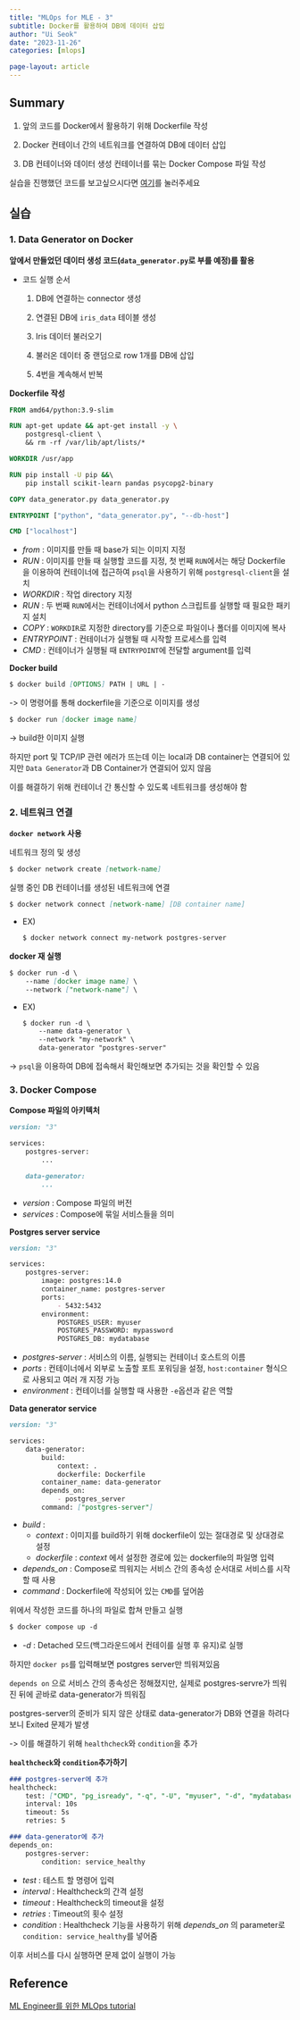 ```yaml
---
title: "MLOps for MLE - 3"
subtitle: Docker를 활용하여 DB에 데이터 삽입
author: "Ui Seok"
date: "2023-11-26"
categories: [mlops]

page-layout: article
---
```


## Summary

1. 앞의 코드를 Docker에서 활용하기 위해 Dockerfile 작성

2. Docker 컨테이너 간의 네트워크를 연결하여 DB에 데이터 삽입

3. DB 컨테이너와 데이터 생성 컨테이너를 묶는 Docker Compose 파일 작성

::: {.callout-note}
실습을 진행했던 코드를 보고싶으시다면 [여기](https://github.com/Ui-Seok/mlops-tutorial)를 눌러주세요
:::


## 실습


### 1. Data Generator on Docker


__앞에서 만들었던 데이터 생성 코드(`data_generator.py`로 부를 예정)를 활용__

- 코드 실행 순서

    1. DB에 연결하는 connector 생성

    2. 연결된 DB에 `iris_data` 테이블 생성

    3. Iris 데이터 불러오기

    4. 불러온 데이터 중 랜덤으로 row 1개를 DB에 삽입

    5. 4번을 계속해서 반복


__Dockerfile 작성__

``` dockerfile
FROM amd64/python:3.9-slim

RUN apt-get update && apt-get install -y \ 
    postgresql-client \ 
    && rm -rf /var/lib/apt/lists/*

WORKDIR /usr/app

RUN pip install -U pip &&\ 
    pip install scikit-learn pandas psycopg2-binary

COPY data_generator.py data_generator.py

ENTRYPOINT ["python", "data_generator.py", "--db-host"]

CMD ["localhost"]

```

- _from_ : 이미지를 만들 때 base가 되는 이미지 지정
- _RUN_ : 이미지를 만들 때 실행할 코드를 지정, 첫 번째 `RUN`에서는 해당 Dockerfile을 이용하여 컨테이너에 접근하여 `psql`을 사용하기 위해 `postgresql-client`을 설치
- _WORKDIR_ : 작업 directory 지정
- _RUN_ : 두 번째 `RUN`에서는 컨테이너에서 python 스크립트를 실행할 때 필요한 패키지 설치
- _COPY_ : `WORKDIR`로 지정한 directory를 기준으로 파일이나 폴더를 이미지에 복사 
- _ENTRYPOINT_ : 컨테이너가 실행될 때 시작할 프로세스를 입력
- _CMD_ : 컨테이너가 실행될 때 `ENTRYPOINT`에 전달할 argument를 입력


__Docker build__

``` markdown
$ docker build [OPTIONS] PATH | URL | -

```

-> 이 명령어를 통해 dockerfile을 기준으로 이미지를 생성


``` markdown
$ docker run [docker image name]

```

-> build한 이미지 실행

하지만 port 및 TCP/IP 관련 에러가 뜨는데 이는 local과 DB container는 연결되어 있지만 `Data Generator`과 DB Container가 연결되어 있지 않음

이를 해결하기 위해 컨테이너 간 통신할 수 있도록 네트워크를 생성해야 함


### 2. 네트워크 연결

__`docker network` 사용__

네트워크 정의 및 생성

``` markdown
$ docker network create [network-name]

```

실행 중인 DB 컨테이너를 생성된 네트워크에 연결

``` markdown
$ docker network connect [network-name] [DB container name]

```

- EX)

    ``` markdown
    $ docker network connect my-network postgres-server

    ```

__docker 재 실행__

``` markdown
$ docker run -d \
    --name [docker image name] \ 
    --network ["network-name"] \ 

```

- EX)

    ``` markdown
    $ docker run -d \ 
        --name data-generator \ 
        --network "my-network" \ 
        data-generator "postgres-server"

    ```

-> `psql`을 이용하여 DB에 접속해서 확인해보면 추가되는 것을 확인할 수 있음


### 3. Docker Compose

__Compose 파일의 아키텍처__

``` markdown
version: "3"

services:
    postgres-server:
        ...

    data-generator:
        ...

```

- _version_ : Compose 파일의 버전
- _services_ : Compose에 묶일 서비스들을 의미


__Postgres server service__

``` markdown
version: "3"

services:
    postgres-server:
        image: postgres:14.0
        container_name: postgres-server
        ports:
            - 5432:5432
        environment:
            POSTGRES_USER: myuser
            POSTGRES_PASSWORD: mypassword
            POSTGRES_DB: mydatabase

```

- _postgres-server_ : 서비스의 이름, 실행되는 컨테이너 호스트의 이름
- _ports_ : 컨테이너에서 외부로 노출할 포트 포워딩을 설정, `host:container` 형식으로 사용되고 여러 개 지정 가능
- _environment_ : 컨테이너를 실행할 때 사용한 `-e`옵션과 같은 역할


__Data generator service__

``` markdown
version: "3"

services:
    data-generator:
        build:
            context: .
            dockerfile: Dockerfile
        container_name: data-generator
        depends_on:
            - postgres_server
        command: ["postgres-server"]

```

- _build_ : 
    - _context_ : 이미지를 build하기 위해 dockerfile이 있는 절대경로 및 상대경로 설정
    - _dockerfile_ : _context_ 에서 설정한 경로에 있는 dockerfile의 파일명 입력
- _depends_on_ : Compose로 띄워지는 서비스 간의 종속성 순서대로 서비스를 시작할 때 사용
- _command_ : Dockerfile에 작성되어 있는 `CMD`를 덮어씀


위에서 작성한 코드를 하나의 파일로 합쳐 만들고 실행

``` markdown
$ docker compose up -d

```

- _-d_ : Detached 모드(백그라운드에서 컨테이를 실행 후 유지)로 실행

하지만 `docker ps`를 입력해보면 postgres server만 띄워져있음

`depends on` 으로 서비스 간의 종속성은 정해졌지만, 실제로 postgres-servre가 띄워진 뒤에 곧바로 data-generator가 띄워짐

postgres-server의 준비가 되지 않은 상태로 data-generator가 DB와 연결을 하려다 보니 Exited 문제가 발생

-> 이를 해결하기 위해 `healthcheck`와 `condition`을 추가


__`healthcheck`와 `condition`추가하기__

``` markdown
### postgres-server에 추가
healthcheck:
    test: ["CMD", "pg_isready", "-q", "-U", "myuser", "-d", "mydatabase"]
    interval: 10s
    timeout: 5s
    retries: 5

### data-generator에 추가
depends_on: 
    postgres-server:
        condition: service_healthy

```

- _test_ : 테스트 할 명령어 입력
- _interval_ : Healthcheck의 간격 설정
- _timeout_ : Healthcheck의 timeout을 설정
- _retries_ : Timeout의 횟수 설정
- _condition_ : Healthcheck 기능을 사용하기 위해 _depends_on_ 의 parameter로 `condition: service_healthy`를 넣어줌

이후 서비스를 다시 실행하면 문제 없이 실행이 가능


## Reference

[ML Engineer를 위한 MLOps tutorial](https://mlops-for-mle.github.io/tutorial/)